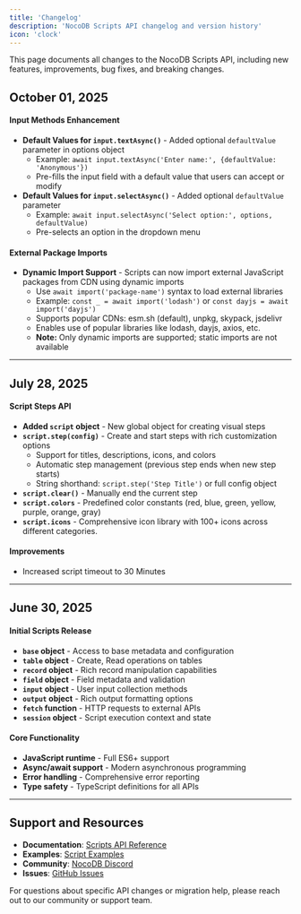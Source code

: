 ```yaml
---
title: 'Changelog'
description: 'NocoDB Scripts API changelog and version history'
icon: 'clock'
---
```


This page documents all changes to the NocoDB Scripts API, including new features, improvements, bug fixes, and breaking changes.

## October 01, 2025

#### Input Methods Enhancement
- **Default Values for `input.textAsync()`** - Added optional `defaultValue` parameter in options object
  - Example: `await input.textAsync('Enter name:', {defaultValue: 'Anonymous'})`
  - Pre-fills the input field with a default value that users can accept or modify
- **Default Values for `input.selectAsync()`** - Added optional `defaultValue` parameter
  - Example: `await input.selectAsync('Select option:', options, defaultValue)`
  - Pre-selects an option in the dropdown menu

#### External Package Imports
- **Dynamic Import Support** - Scripts can now import external JavaScript packages from CDN using dynamic imports
  - Use `await import('package-name')` syntax to load external libraries
  - Example: `const _ = await import('lodash')` or `const dayjs = await import('dayjs')`
  - Supports popular CDNs: esm.sh (default), unpkg, skypack, jsdelivr
  - Enables use of popular libraries like lodash, dayjs, axios, etc.
  - **Note:** Only dynamic imports are supported; static imports are not available

---

## July 28, 2025


#### Script Steps API
- **Added `script` object** - New global object for creating visual steps
- **`script.step(config)`** - Create and start steps with rich customization options
  - Support for titles, descriptions, icons, and colors
  - Automatic step management (previous step ends when new step starts)
  - String shorthand: `script.step('Step Title')` or full config object
- **`script.clear()`** - Manually end the current step
- **`script.colors`** - Predefined color constants (red, blue, green, yellow, purple, orange, gray)
- **`script.icons`** - Comprehensive icon library with 100+ icons across different categories. 


#### Improvements
- Increased script timeout to 30 Minutes

---

## June 30, 2025

#### Initial Scripts Release
- **`base` object** - Access to base metadata and configuration
- **`table` object** - Create, Read operations on tables
- **`record` object** - Rich record manipulation capabilities
- **`field` object** - Field metadata and validation
- **`input` object** - User input collection methods
- **`output` object** - Rich output formatting options
- **`fetch` function** - HTTP requests to external APIs
- **`session` object** - Script execution context and state

#### Core Functionality
- **JavaScript runtime** - Full ES6+ support
- **Async/await support** - Modern asynchronous programming
- **Error handling** - Comprehensive error reporting
- **Type safety** - TypeScript definitions for all APIs

---

## Support and Resources

- **Documentation**: [Scripts API Reference](/docs/scripts/api-reference)
- **Examples**: [Script Examples](/docs/scripts/examples)
- **Community**: [NocoDB Discord](https://discord.gg/5RgZmkW)
- **Issues**: [GitHub Issues](https://github.com/nocodb/nocodb/issues)

For questions about specific API changes or migration help, please reach out to our community or support team.
